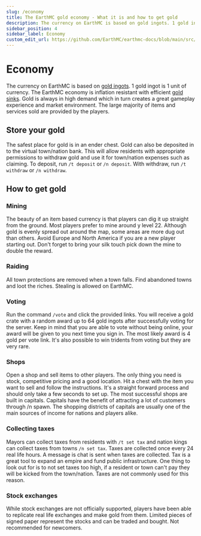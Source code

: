 ```yaml
---
slug: /economy
title: The EarthMC gold economy - What it is and how to get gold
description: The currency on EarthMC is based on gold ingots. 1 gold ingot is 1 unit of currency. Learn more about how the EarthMC economy works and how to earn more gold.
sidebar_position: 4
sidebar_label: Economy
custom_edit_url: https://github.com/EarthMC/earthmc-docs/blob/main/src/docs/economy.mdx
---
```

# Economy
The currency on EarthMC is based on [gold ingots](https://minecraft.fandom.com/wiki/Gold_Ingot). 1 gold ingot is 1 unit of currency. The EarthMC economy is inflation resistant with efficient [gold sinks](https://en.wikipedia.org/wiki/Gold_sink). Gold is always in high demand which in turn creates a great gameplay experience and market environment. The large majority of items and services sold are provided by the players.

## Store your gold
The safest place for gold is in an ender chest. Gold can also be deposited in to the virtual town/nation bank. This will allow residents with appropriate permissions to withdraw gold and use it for town/nation expenses such as claiming. To deposit, run `/t deposit` or `/n deposit`. With withdraw, run `/t withdraw` or `/n withdraw`. 


## How to get gold
### Mining
The beauty of an item based currency is that players can dig it up straight from the ground. Most players prefer to mine around y level 22. Although gold is evenly spread out around the map, some areas are more dug out than others. Avoid Europe and North America if you are a new player starting out. Don't forget to bring your silk touch pick down the mine to double the reward.

### Raiding
All town protections are removed when a town falls. Find abandoned towns and loot the riches. Stealing is allowed on EarthMC.

### Voting
Run the command `/vote` and click the provided links. You will receive a gold crate with a random award up to 64 gold ingots after successfully voting for the server. Keep in mind that you are able to vote without being online, your award will be given to you next time you sign in. The most likely award is 4 gold per vote link. It's also possible to win tridents from voting but they are very rare.

### Shops
Open a shop and sell items to other players. The only thing you need is stock, competitive pricing and a good location. Hit a chest with the item you want to sell and follow the instructions. It's a straight forward process and should only take a few seconds to set up. The most successful shops are built in capitals. Capitals have the benefit of attracting a lot of customers through /n spawn. The shopping districts of capitals are usually one of the main sources of income for nations and players alike. 

### Collecting taxes
Mayors can collect taxes from residents with `/t set tax` and nation kings can collect taxes from towns `/n set tax`. Taxes are collected once every 24 real life hours. A message is chat is sent when taxes are collected. Tax is a great tool to expand an empire and fund public infrastructure. One thing to look out for is to not set taxes too high, if a resident or town can't pay they will be kicked from the town/nation. Taxes are not commonly used for this reason.

### Stock exchanges
While stock exchanges are not officially supported, players have been able to replicate real life exchanges and make gold from them. Limited pieces of signed paper represent the stocks and can be traded and bought. Not recommended for newcomers. 